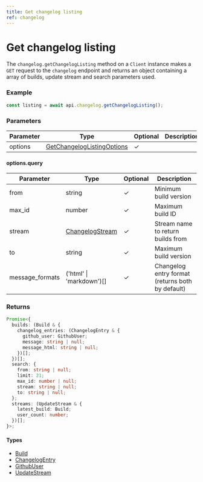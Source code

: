 ```yaml
---
title: Get changelog listing
ref: changelog
---
```


# Get changelog listing

The `changelog.getChangelogListing` method on a `Client` instance makes a `GET` request to the `changelog` endpoint and returns an object containing a array of builds, update stream and search parameters used.

### Example

```ts
const listing = await api.changelog.getChangelogListing();
```

### Parameters

| Parameter | Type                                                                    | Optional | Description |
| --------- | ----------------------------------------------------------------------- | -------- | ----------- |
| options   | [GetChangelogListingOptions](/references/get-changelog-listing-options) | ✓        |             |

#### options.query

| Parameter       | Type                                            | Optional | Description                                      |
| --------------- | ----------------------------------------------- | -------- | ------------------------------------------------ |
| from            | string                                          | ✓        | Minimum build version                            |
| max_id          | number                                          | ✓        | Maximum build ID                                 |
| stream          | [ChangelogStream](/references/changelog-stream) | ✓        | Stream name to return builds from                |
| to              | string                                          | ✓        | Maximum build version                            |
| message_formats | ('html' \| 'markdown')[]                        | ✓        | Changelog entry format (returns both by default) |

### Returns

```ts
Promise<{
  builds: (Build & {
    changelog_entries: (ChangelogEntry & {
      github_user: GithubUser;
      message: string | null;
      message_html: string | null;
    })[];
  })[];
  search: {
    from: string | null;
    limit: 21;
    max_id: number | null;
    stream: string | null;
    to: string | null;
  };
  streams: (UpdateStream & {
    latest_build: Build;
    user_count: number;
  })[];
}>;
```

#### Types

- [Build](/references/build)
- [ChangelogEntry](/references/changelog-entry)
- [GithubUser](/references/github-user)
- [UpdateStream](/references/update-stream)
